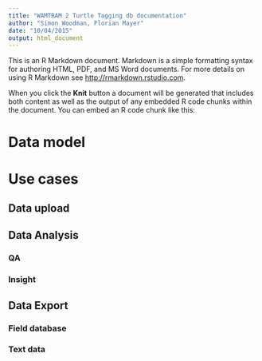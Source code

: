```yaml
---
title: "WAMTRAM 2 Turtle Tagging db documentation"
author: "Simon Woodman, Florian Mayer"
date: "10/04/2015"
output: html_document
---
```


This is an R Markdown document. Markdown is a simple formatting syntax for authoring HTML, PDF, and MS Word documents. For more details on using R Markdown see <http://rmarkdown.rstudio.com>.

When you click the **Knit** button a document will be generated that includes both content as well as the output of any embedded R code chunks within the document. You can embed an R code chunk like this:

# Data model

# Use cases
## Data upload
## Data Analysis
### QA
### Insight
## Data Export
### Field database
### Text data
